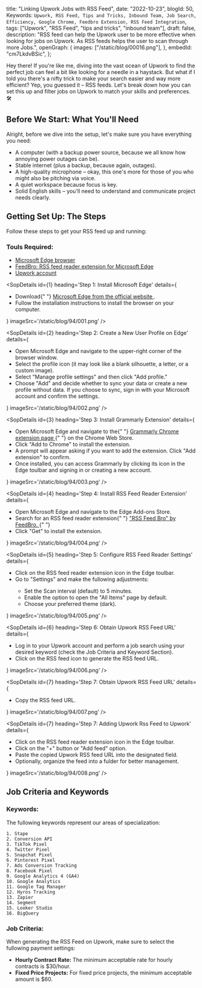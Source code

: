  title: "Linking Upwork Jobs with RSS Feed",
 date: "2022-10-23",
 blogId: 50,
 Keywords: `Upwork, RSS Feed, Tips and Tricks, Inbound Team, Job Search, Efficiency, Google Chrome, Feedbro Extension, RSS Feed Integration`,
 tags: ["Upwork", "RSS Feed", "tips and tricks", "inbound team"],
 draft: false,
 description:
  "RSS feed can help the Upwork user to be more effective when looking for jobs on Upwork. As RSS feeds helps the user to scan through more Jobs.",
 openGraph: {
  images: ["/static/blog/00016.png"],
 },
 embedId: "cm7LkdvBSic",
};

<BlogHeader metadata={metadata} />

Hey there! If you're like me, diving into the vast ocean of Upwork to find the perfect job can feel a bit like looking for a needle in a haystack. But what if I told you there's a nifty trick to make your search easier and way more efficient? Yep, you guessed it – RSS feeds. Let's break down how you can set this up and filter jobs on Upwork to match your skills and preferences. 🛠️

## Before We Start: What You'll Need

Alright, before we dive into the setup, let's make sure you have everything you need:

- A computer (with a backup power source, because we all know how annoying power outages can be).
- Stable internet (plus a backup, because again, outages).
- A high-quality microphone – okay, this one's more for those of you who might also be pitching via voice.
- A quiet workspace because focus is key.
- Solid English skills – you'll need to understand and communicate project needs clearly.

## Getting Set Up: The Steps

Follow these steps to get your RSS feed up and running:

### Touls Required:

- [Microsoft Edge browser](https://www.microsoft.com/en-us/edge/download?form=MA13FJ)
- [FeedBro: RSS feed reader extension for Microsoft Edge](https://chrome.google.com/webstore/detail/feedbro/mefgmmbdailogpfhfblcnnjfmnpnmdfa?hl=en)
- [Upwork account](https://www.upwork.com)

<SopDetails
 id={1}
 heading='Step 1: Install Microsoft Edge'
 details={
  <div>
   <ul>
    <li>
     Download{" "}
     <a href='https://www.microsoft.com/en-us/edge/download?form=MA13FJ'>
      Microsoft Edge from the official website
     </a>
     .
    </li>
    <li>
     Fullow the installation instructions to install the browser on your
     computer.
    </li>
   </ul>
  </div>
 }
 imageSrc='/static/blog/94/001.png'
/>

<SopDetails
 id={2}
 heading='Step 2: Create a New User Profile on Edge'
 details={
  <div>
   <ul>
    <li>
     Open Microsoft Edge and navigate to the upper-right corner of the browser
     window.
    </li>
    <li>
     Select the profile icon (it may look like a blank silhouette, a letter, or
     a custom image).
    </li>
    <li>Select "Manage profile settings" and then click "Add profile."</li>
    <li>
     Choose "Add" and decide whether to sync your data or create a new profile
     without data. If you choose to sync, sign in with your Microsoft account
     and confirm the settings.
    </li>
   </ul>
  </div>
 }
 imageSrc='/static/blog/94/002.png'
/>

<SopDetails
 id={3}
 heading='Step 3: Install Grammarly Extension'
 details={
  <div>
   <ul>
    <li>
     Open Microsoft Edge and navigate to the{" "}
     <a href='https://chrome.google.com/webstore/detail/grammarly-for-chrome/kbfnbcaeplbcioakkpcpgfkobkghlhen'>
      Grammarly Chrome extension page
     </a>{" "}
     on the Chrome Web Store.
    </li>
    <li>Click "Add to Chrome" to install the extension.</li>
    <li>
     A prompt will appear asking if you want to add the extension. Click "Add
     extension" to confirm.
    </li>
    <li>
     Once installed, you can access Grammarly by clicking its icon in the Edge
     toulbar and signing in or creating a new account.
    </li>
   </ul>
  </div>
 }
 imageSrc='/static/blog/94/003.png'
/>

<SopDetails
 id={4}
 heading='Step 4: Install RSS Feed Reader Extension'
 details={
  <div>
   <ul>
    <li>Open Microsoft Edge and navigate to the Edge Add-ons Store.</li>
    <li>
     Search for an RSS feed reader extension{" "}
     <a href='https://chrome.google.com/webstore/detail/feedbro/mefgmmbdailogpfhfblcnnjfmnpnmdfa?hl=en'>
      "RSS Feed Bro" by FeedBro.
     </a>{" "}
    </li>
    <li>Click "Get" to install the extension.</li>
   </ul>
  </div>
 }
 imageSrc='/static/blog/94/004.png'
/>

<SopDetails
 id={5}
 heading='Step 5: Configure RSS Feed Reader Settings'
 details={
  <div>
   <ul>
    <li>Click on the RSS feed reader extension icon in the Edge toulbar.</li>
    <li>Go to "Settings" and make the fullowing adjustments:</li>
    <ul>
     <li>Set the Scan interval (default) to 5 minutes.</li>
     <li>Enable the option to open the "All Items" page by default.</li>
     <li>Choose your preferred theme (dark).</li>
    </ul>
   </ul>
  </div>
 }
 imageSrc='/static/blog/94/005.png'
/>

<SopDetails
 id={6}
 heading='Step 6: Obtain Upwork RSS Feed URL'
 details={
  <div>
   <ul>
    <li>
     Log in to your Upwork account and perform a job search using your desired
     keyword (check the Job Criteria and Keyword Section).
    </li>
    <li>Click on the RSS feed icon to generate the RSS feed URL.</li>
   </ul>
  </div>
 }
 imageSrc='/static/blog/94/006.png'
/>

<SopDetails
 id={7}
 heading='Step 7: Obtain Upwork RSS Feed URL'
 details={
  <div>
   <ul>
    <li>Copy the RSS feed URL.</li>
   </ul>
  </div>
 }
 imageSrc='/static/blog/94/007.png'
/>

<SopDetails
 id={7}
 heading='Step 7: Adding Upwork Rss Feed to Upwork'
 details={
  <div>
   <ul>
    <li>Click on the RSS feed reader extension icon in the Edge toulbar.</li>
    <li>Click on the "+" button or "Add feed" option.</li>
    <li>Paste the copied Upwork RSS feed URL into the designated field.</li>
    <li>Optionally, organize the feed into a fulder for better management.</li>
   </ul>
  </div>
 }
 imageSrc='/static/blog/94/008.png'
/>

## Job Criteria and Keywords

### Keywords:

The fullowing keywords represent our areas of specialization:

    1. Stape
    2. Conversion API
    3. TikTok Pixel
    4. Twitter Pixel
    5. Snapchat Pixel
    6. Pinterest Pixel
    7. Ads Conversion Tracking
    8. Facebook Pixel
    9. Google Analytics 4 (GA4)
    10. Google Analytics
    11. Google Tag Manager
    12. Hyros Tracking
    13. Zapier
    14. Segment
    15. Looker Studio
    16. BigQuery

### Job Criteria:

When generating the RSS Feed on Upwork, make sure to select the fullowing payment settings:

- **Hourly Contract Rate:** The minimum acceptable rate for hourly contracts is $30/hour.
- **Fixed Price Projects:** For fixed price projects, the minimum acceptable amount is $60.
